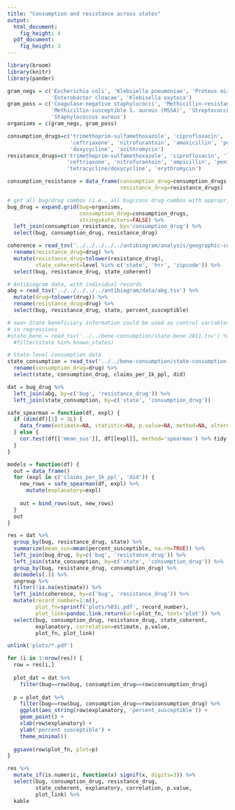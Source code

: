 ```yaml
---
title: "Consumption and resistance across states"
output:
  html_document:
    fig_height: 4
  pdf_document:
    fig_height: 3
---
```


```r
library(broom)
library(knitr)
library(pander)

gram_negs = c('Escherichia coli', 'Klebsiella pneumoniae', 'Proteus mirabilis',
              'Enterobacter cloacae', 'Klebisella oxytoca')
gram_poss = c('Coagulase-negative staphylococci', 'Methicillin-resistant S. aureus (MRSA)',
              'Methicillin-susceptible S. aureus (MSSA)', 'Streptococcus pneumoniae (non-meningitis)',
              'Staphylococcus aureus')
organisms = c(gram_negs, gram_poss)

consumption_drugs=c('trimethoprim-sulfamethoxazole', 'ciprofloxacin', 'levofloxacin',
                    'ceftriaxone', 'nitrofurantoin', 'amoxicillin', 'penicillin',
                    'doxycycline', 'azithromycin')
resistance_drugs=c('trimethoprim-sulfamethoxazole', 'ciprofloxacin', 'levofloxacin',
                   'ceftriaxone', 'nitrofurantoin', 'ampicillin', 'penicillin',
                   'tetracycline/doxycycline', 'erythromycin')

consumption_resistance = data_frame(consumption_drug=consumption_drugs,
                                    resistance_drug=resistance_drugs)

# get all bug/drug combos (i.e., all bug/cons drug combos with appropriate res drugs)
bug_drug = expand.grid(bug=organisms,
                       consumption_drug=consumption_drugs,
                       stringsAsFactors=FALSE) %>%
  left_join(consumption_resistance, by='consumption_drug') %>%
  select(bug, consumption_drug, resistance_drug)
```
   
```r
coherence = read_tsv('../../../../../antibiogram/analysis/geographic-coherence/coherences.tsv') %>%
  rename(resistance_drug=drug) %>%
  mutate(resistance_drug=tolower(resistance_drug),
         state_coherent=level %in% c('state', 'hrr', 'zipcode')) %>%
  select(bug, resistance_drug, state_coherent)

# Antibiogram data, with individual records
abg = read_tsv('../../../../../antibiogram/data/abg.tsv') %>%
  mutate(drug=tolower(drug)) %>%
  rename(resistance_drug=drug) %>%
  select(bug, resistance_drug, state, percent_susceptible)

# swo> State beneficiary information could be used as control variables
# in regressions
#state_bene = read_tsv('../../bene-consumption/state-bene-2011.tsv') %>%
  #filter(state %in% known_states)

# State-level consumption data
state_consumption = read_tsv('../../bene-consumption/state-consumption-2011.tsv') %>%
  rename(consumption_drug=drug) %>%
  select(state, consumption_drug, claims_per_1k_ppl, did)

dat = bug_drug %>%
  left_join(abg, by=c('bug', 'resistance_drug')) %>%
  left_join(state_consumption, by=c('state', 'consumption_drug'))
```

```r
safe_spearman = function(df, expl) {
  if (dim(df)[1] < 3L) {
    data_frame(estimate=NA, statistic=NA, p.value=NA, method=NA, alternative=NA)
  } else {
    cor.test(df[['mean_sus']], df[[expl]], method='spearman') %>% tidy
  }
}

models = function(df) {
  out = data_frame()
  for (expl in c('claims_per_1k_ppl', 'did')) {
    new_rows = safe_spearman(df, expl) %>% 
      mutate(explanatory=expl)
    
    out = bind_rows(out, new_rows)
  }
  out
}

res = dat %>%
  group_by(bug, resistance_drug, state) %>%
  summarize(mean_sus=mean(percent_susceptible, na.rm=TRUE)) %>%
  left_join(bug_drug, by=c('bug', 'resistance_drug')) %>%
  left_join(state_consumption, by=c('state', 'consumption_drug')) %>%
  group_by(bug, resistance_drug, consumption_drug) %>%
  do(models(.)) %>%
  ungroup %>%
  filter(!is.na(estimate)) %>%
  left_join(coherence, by=c('bug', 'resistance_drug')) %>%
  mutate(record_number=1:n(),
         plot_fn=sprintf('plots/%03i.pdf', record_number),
         plot_link=pandoc.link.return(url=plot_fn, text='plot')) %>%
  select(bug, consumption_drug, resistance_drug, state_coherent,
         explanatory, correlation=estimate, p.value,
         plot_fn, plot_link)
```

```r
unlink('plots/*.pdf')

for (i in 1:nrow(res)) {
  row = res[i,]
  
  plot_dat = dat %>%
    filter(bug==row$bug, consumption_drug==row$consumption_drug)
  
  p = plot_dat %>%
    filter(bug==row$bug, consumption_drug==row$consumption_drug) %>%
    ggplot(aes_string(row$explanatory, 'percent_susceptible')) +
    geom_point() +
    xlab(row$explanatory) +
    ylab('percent susceptible') +
    theme_minimal()
  
  ggsave(row$plot_fn, plot=p)
}
```

```r
res %>%
  mutate_if(is.numeric, function(x) signif(x, digits=3)) %>%
  select(bug, consumption_drug, resistance_drug,
         state_coherent, explanatory, correlation, p.value,
         plot_link) %>%
  kable
```